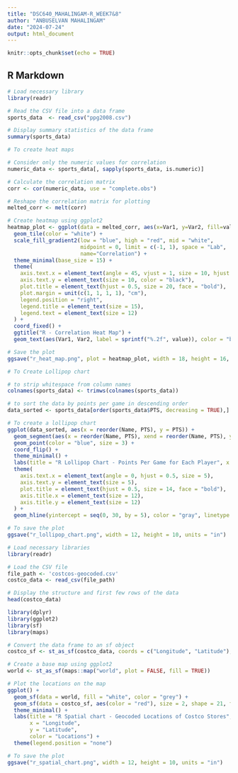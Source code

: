 ---
title: "DSC640_MAHALINGAM-R_WEEK7&8"
author: "ANBUSELVAN MAHALINGAM"
date: "2024-07-24"
output: html_document
---

```{r setup, include=FALSE}
knitr::opts_chunk$set(echo = TRUE)
```

## R Markdown

```{r}
# Load necessary library
library(readr)

# Read the CSV file into a data frame
sports_data  <- read_csv("ppg2008.csv")

# Display summary statistics of the data frame
summary(sports_data)
```
```{r}
# To create heat maps

# Consider only the numeric values for correlation
numeric_data <- sports_data[, sapply(sports_data, is.numeric)]

# Calculate the correlation matrix
corr <- cor(numeric_data, use = "complete.obs")

# Reshape the correlation matrix for plotting
melted_corr <- melt(corr)

# Create heatmap using ggplot2
heatmap_plot <- ggplot(data = melted_corr, aes(x=Var1, y=Var2, fill=value)) +
  geom_tile(color = "white") +
  scale_fill_gradient2(low = "blue", high = "red", mid = "white", 
                       midpoint = 0, limit = c(-1, 1), space = "Lab", 
                       name="Correlation") +
  theme_minimal(base_size = 15) + 
  theme(
    axis.text.x = element_text(angle = 45, vjust = 1, size = 10, hjust = 1, color = "black"),
    axis.text.y = element_text(size = 10, color = "black"),
    plot.title = element_text(hjust = 0.5, size = 20, face = "bold"),
    plot.margin = unit(c(1, 1, 1, 1), "cm"),
    legend.position = "right",
    legend.title = element_text(size = 15),
    legend.text = element_text(size = 12)
  ) +
  coord_fixed() +
  ggtitle("R - Correlation Heat Map") +
  geom_text(aes(Var1, Var2, label = sprintf("%.2f", value)), color = "black", size = 3)

# Save the plot
ggsave("r_heat_map.png", plot = heatmap_plot, width = 18, height = 16, units = "in")
```



```{r}
# To Create Lollipop chart

# to strip whitespace from column names
colnames(sports_data) <- trimws(colnames(sports_data))

# to sort the data by points per game in descending order
data_sorted <- sports_data[order(sports_data$PTS, decreasing = TRUE),]

# To create a lollipop chart
ggplot(data_sorted, aes(x = reorder(Name, PTS), y = PTS)) +
  geom_segment(aes(x = reorder(Name, PTS), xend = reorder(Name, PTS), y = 0, yend = PTS), color = "green") +
  geom_point(color = "blue", size = 3) +
  coord_flip() +
  theme_minimal() +
  labs(title = "R Lollipop Chart - Points Per Game for Each Player", x = "Player", y = "Points Per Game (PTS)") +
  theme(
    axis.text.x = element_text(angle = 0, hjust = 0.5, size = 5),
    axis.text.y = element_text(size = 5),
    plot.title = element_text(hjust = 0.5, size = 14, face = "bold"),
    axis.title.x = element_text(size = 12),
    axis.title.y = element_text(size = 12)
  ) +
  geom_hline(yintercept = seq(0, 30, by = 5), color = "gray", linetype = "dashed")

# To save the plot
ggsave("r_lollipop_chart.png", width = 12, height = 10, units = "in")
```
```{r}
# Load necessary libraries
library(readr)

# Load the CSV file
file_path <- 'costcos-geocoded.csv'
costco_data <- read_csv(file_path)

# Display the structure and first few rows of the data
head(costco_data)

```

```{r}
library(dplyr)
library(ggplot2)
library(sf)
library(maps)

# Convert the data frame to an sf object
costco_sf <- st_as_sf(costco_data, coords = c("Longitude", "Latitude"), crs = 4326)

# Create a base map using ggplot2
world <- st_as_sf(maps::map("world", plot = FALSE, fill = TRUE))

# Plot the locations on the map
ggplot() +
  geom_sf(data = world, fill = "white", color = "grey") +
  geom_sf(data = costco_sf, aes(color = "red"), size = 2, shape = 21, fill = "red") +
  theme_minimal() +
  labs(title = "R Spatial chart - Geocoded Locations of Costco Stores",
       x = "Longitude",
       y = "Latitude",
       color = "Locations") +
  theme(legend.position = "none")

# To save the plot
ggsave("r_spatial_chart.png", width = 12, height = 10, units = "in")

```



